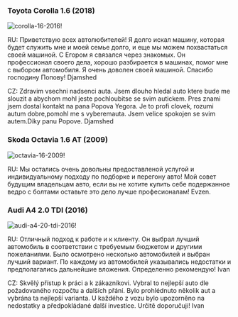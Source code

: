 
### Toyota Corolla 1.6 (2018)
![corolla-16-2016!](/assets/reviews/corolla-16-2016/corolla-16-2016.jpg "corolla-16-2016")

RU: Приветствую всех автолюбителей! Я долго искал машину, которая будет служить мне и моей семье долго, и еще мы можем похвастаться своей машиной. С Егором я связался через знакомых. Он профессионал своего дела, хорошо разбирается в машинах, помог мне с выбором автомобиля. Я очень доволен своей машиной. Спасибо господину Попову! Djamshed

CZ: Zdravim vsechni nadsenci auta. Jsem dlouho hledal auto ktere bude me slouzit  a abychom mohl jeste pochloubitse se svim autickem. Pres znami jsem dostal kontakt na pana Popova Yegora. Je to profi clovek, rozumi autum dobre,pomohl me s vyberemauta. Jsem velice spokojen se svim autem.Diky panu Popove. Djamshed

### Skoda Octavia 1.6 AT (2009)
![octavia-16-2009!](/assets/reviews/octavia-16-2009/octavia-16-2009.jpg "octavia-16-2009")

RU: Мы остались очень довольны предоставленой услугой и индивидуальному подходу по подборке и перегону авто!  Мой совет будущим владельцам авто, если вы не хотите купить себе подержанное ведро с болтами оставьте это дело лучше професионалам! Evzen.

### Audi A4 2.0 TDI (2016)
![audi-a4-20-tdi-2016!](/assets/reviews/audi-a4-20-tdi-2016/audi-a4-20-tdi-2016.jpg "audi-a4-20-tdi-2016")

RU: Отличный подход к работе и к клиенту. Он выбрал лучший автомобиль в соответствии с требуемым бюджетом и другими пожеланиями. Было осмотрено несколько автомобилей и выбран лучший вариант. По каждому из автомобилей указывались недостатки и предполагались дальнейшие вложения. Определенно рекомендую! Ivan

CZ: Skvělý přístup k práci a k zákazníkovi. Vybral to nejlepší auto dle požadovaného rozpočtu a dalších přání. Bylo prohlédnuto několik aut a vybrána ta nejlepší varianta. U každého z vozu bylo upozorněno na nedostatky a předpokládané další investice. Určitě doporučuji! Ivan

<ImagesBlock />